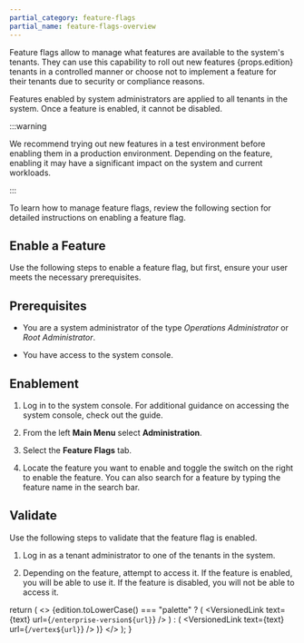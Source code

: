 ```yaml
---
partial_category: feature-flags
partial_name: feature-flags-overview
---
```


<!-- prettier-ignore -->
Feature flags allow <PaletteURL text="system administrators" edition={props.edition}  url="/system-management/account-management/#system-administrators" /> to 
manage what features are available to the system's tenants. They can use this capability to roll out new features {props.edition} tenants in a controlled manner or choose not to implement a feature for their tenants due to security or compliance reasons.

Features enabled by system administrators are applied to all tenants in the system. Once a feature is enabled, it cannot
be disabled.

:::warning

We recommend trying out new features in a test environment before enabling them in a production environment. Depending
on the feature, enabling it may have a significant impact on the system and current workloads.

:::

To learn how to manage feature flags, review the following section for detailed instructions on enabling a feature flag.

## Enable a Feature

Use the following steps to enable a feature flag, but first, ensure your user meets the necessary prerequisites.

## Prerequisites

- You are a system administrator of the type _Operations Administrator_ or _Root Administrator_.

- You have access to the system console.

## Enablement

<!-- prettier-ignore -->
1. Log in to the system console. For additional guidance on accessing the system console, check out the
   <PaletteURL
     edition={props.edition}
     text="Access the System Console"
     url="/system-management/#access-the-system-console"
   /> guide.

2. From the left **Main Menu** select **Administration**.

3. Select the **Feature Flags** tab.

4. Locate the feature you want to enable and toggle the switch on the right to enable the feature. You can also search
   for a feature by typing the feature name in the search bar.

## Validate

Use the following steps to validate that the feature flag is enabled.

1. Log in as a tenant administrator to one of the tenants in the system.

2. Depending on the feature, attempt to access it. If the feature is enabled, you will be able to use it. If the feature
   is disabled, you will not be able to access it.

  return (
    <>
      {edition.toLowerCase() === "palette" ? (
        <VersionedLink text={text} url={`/enterprise-version${url}`} />
      ) : (
        <VersionedLink text={text} url={`/vertex${url}`} />
      )}
    </>
  );
}
